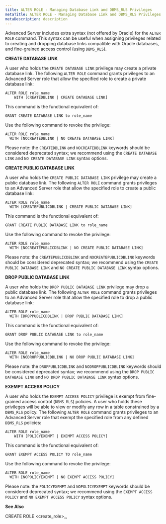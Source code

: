 ```yaml
---
title: ALTER ROLE - Managing Database Link and DBMS_RLS Privileges
metaTitle: ALTER ROLE - Managing Database Link and DBMS_RLS Privileges
metaDescription: description
---
```


Advanced Server includes extra syntax (not offered by Oracle) for the
`ALTER ROLE` command. This syntax can be useful when assigning
privileges related to creating and dropping database links compatible
with Oracle databases, and fine-grained access control (using
`DBMS_RLS`).

**CREATE DATABASE LINK**

A user who holds the `CREATE DATABASE LINK` privilege may create a
private database link. The following `ALTER ROLE` command grants
privileges to an Advanced Server role that allow the specified role to
create a private database link:

``` text
ALTER ROLE role_name
    WITH [CREATEDBLINK | CREATE DATABASE LINK]
```

This command is the functional equivalent of:

``` text
GRANT CREATE DATABASE LINK to role_name
```

Use the following command to revoke the privilege:

``` text
ALTER ROLE role_name
  WITH [NOCREATEDBLINK | NO CREATE DATABASE LINK]
```

Please note: the `CREATEDBLINK` and `NOCREATEDBLINK` keywords should be
considered deprecated syntax; we recommend using the `CREATE DATABASE
LINK` and `NO CREATE DATABASE LINK` syntax options.

**CREATE PUBLIC DATABASE LINK**

A user who holds the `CREATE PUBLIC DATABASE LINK` privilege may create
a public database link. The following `ALTER ROLE` command grants
privileges to an Advanced Server role that allow the specified role to
create a public database link:

``` text
ALTER ROLE role_name
  WITH [CREATEPUBLICDBLINK | CREATE PUBLIC DATABASE LINK]
```

This command is the functional equivalent of:

``` text
GRANT CREATE PUBLIC DATABASE LINK to role_name
```

Use the following command to revoke the privilege:

``` text
ALTER ROLE role_name
  WITH [NOCREATEPUBLICDBLINK | NO CREATE PUBLIC DATABASE LINK]
```

Please note: the `CREATEPUBLICDBLINK` and `NOCREATEPUBLICDBLINK`
keywords should be considered deprecated syntax; we recommend using the
`CREATE PUBLIC DATABASE LINK` and `NO CREATE PUBLIC DATABASE LINK`
syntax options.

**DROP PUBLIC DATABASE LINK**

A user who holds the `DROP PUBLIC DATABASE LINK` privilege may drop a
public database link. The following `ALTER ROLE` command grants
privileges to an Advanced Server role that allow the specified role to
drop a public database link:

``` text
ALTER ROLE role_name
  WITH [DROPPUBLICDBLINK | DROP PUBLIC DATABASE LINK]
```

This command is the functional equivalent of:

``` text
GRANT DROP PUBLIC DATABASE LINK to role_name
```

Use the following command to revoke the privilege:

``` text
ALTER ROLE role_name
  WITH [NODROPPUBLICDBLINK | NO DROP PUBLIC DATABASE LINK]
```

Please note: the `DROPPUBLICDBLINK` and `NODROPPUBLICDBLINK` keywords
should be considered deprecated syntax; we recommend using the `DROP
PUBLIC DATABASE LINK` and `NO DROP PUBLIC DATABASE LINK` syntax options.

**EXEMPT ACCESS POLICY**

A user who holds the `EXEMPT ACCESS POLICY` privilege is exempt from
fine-grained access control (`DBMS_RLS`) policies. A user who holds
these privileges will be able to view or modify any row in a table
constrained by a `DBMS_RLS` policy. The following `ALTER ROLE` command
grants privileges to an Advanced Server role that exempt the specified
role from any defined `DBMS_RLS` policies:

``` text
ALTER ROLE role_name
    WITH [POLICYEXEMPT | EXEMPT ACCESS POLICY]
```

This command is the functional equivalent of:

``` text
GRANT EXEMPT ACCESS POLICY TO role_name
```

Use the following command to revoke the privilege:

``` text
ALTER ROLE role_name
  WITH [NOPOLICYEXEMPT | NO EXEMPT ACCESS POLICY]
```

Please note: the `POLICYEXEMPT` and `NOPOLICYEXEMPT` keywords should be
considered deprecated syntax; we recommend using the `EXEMPT ACCESS
POLICY` and `NO EXEMPT ACCESS POLICY` syntax options.

**See Also**

<span class="title-ref">CREATE ROLE \<create_role\>_</span>,
